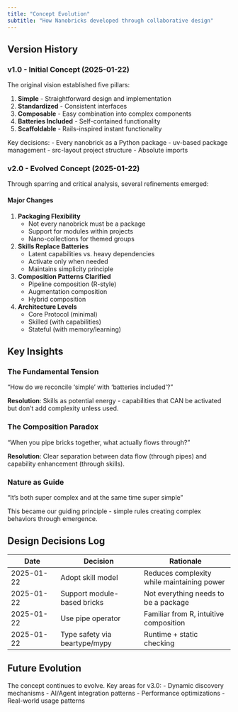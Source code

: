 ```yaml
---
title: "Concept Evolution"
subtitle: "How Nanobricks developed through collaborative design"
---
```


## Version History

### v1.0 - Initial Concept (2025-01-22)

The original vision established five pillars:

1. **Simple** - Straightforward design and implementation
2. **Standardized** - Consistent interfaces 
3. **Composable** - Easy combination into complex components
4. **Batteries Included** - Self-contained functionality
5. **Scaffoldable** - Rails-inspired instant functionality

Key decisions:
- Every nanobrick as a Python package
- uv-based package management
- src-layout project structure
- Absolute imports

### v2.0 - Evolved Concept (2025-01-22)

Through sparring and critical analysis, several refinements emerged:

#### Major Changes

1. **Packaging Flexibility**
   - Not every nanobrick must be a package
   - Support for modules within projects
   - Nano-collections for themed groups

2. **Skills Replace Batteries**
   - Latent capabilities vs. heavy dependencies
   - Activate only when needed
   - Maintains simplicity principle

3. **Composition Patterns Clarified**
   - Pipeline composition (R-style)
   - Augmentation composition
   - Hybrid composition

4. **Architecture Levels**
   - Core Protocol (minimal)
   - Skilled (with capabilities)
   - Stateful (with memory/learning)

## Key Insights

### The Fundamental Tension
"How do we reconcile 'simple' with 'batteries included'?" 

**Resolution**: Skills as potential energy - capabilities that CAN be activated but don't add complexity unless used.

### The Composition Paradox
"When you pipe bricks together, what actually flows through?"

**Resolution**: Clear separation between data flow (through pipes) and capability enhancement (through skills).

### Nature as Guide
"It's both super complex and at the same time super simple"

This became our guiding principle - simple rules creating complex behaviors through emergence.

## Design Decisions Log

| Date | Decision | Rationale |
|------|----------|-----------|
| 2025-01-22 | Adopt skill model | Reduces complexity while maintaining power |
| 2025-01-22 | Support module-based bricks | Not everything needs to be a package |
| 2025-01-22 | Use pipe operator | Familiar from R, intuitive composition |
| 2025-01-22 | Type safety via beartype/mypy | Runtime + static checking |

## Future Evolution

The concept continues to evolve. Key areas for v3.0:
- Dynamic discovery mechanisms
- AI/Agent integration patterns
- Performance optimizations
- Real-world usage patterns